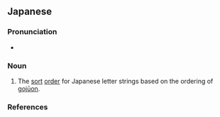 ==Japanese==
{{ja-kanjitab|ご|じゅう|おん|じゅん|yomi=on}}

===Pronunciation===
* {{ja-pron|ごじゅうおんじゅん|y=o|acc=0|acc_ref=NHK}}

===Noun===
{{ja-noun|ごじゅうおんじゅん}}

# The [[sort]] [[order]] for Japanese letter strings based on the ordering of [[gojūon]].

===References===
<references/>